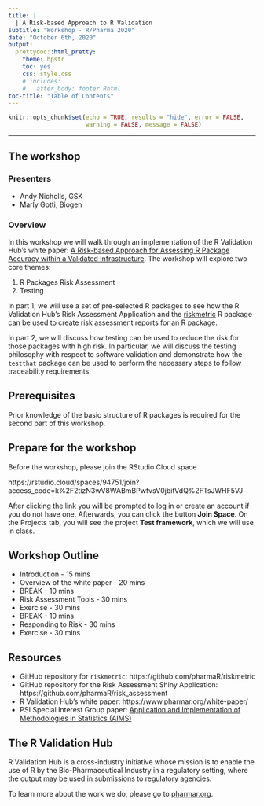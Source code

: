 ```yaml
---
title: |
  | A Risk-based Approach to R Validation
subtitle: "Workshop - R/Pharma 2020"
date: "October 6th, 2020"
output:
  prettydoc::html_pretty:
    theme: hpstr
    toc: yes
    css: style.css
    # includes:
    #   after_body: footer.Rhtml
toc-title: "Table of Contents"
---
```



```r

knitr::opts_chunk$set(echo = TRUE, results = "hide", error = FALSE,
                      warning = FALSE, message = FALSE)

```

<hr>

<!---------------------------------------------------------------------------->

## The workshop

### Presenters

- Andy Nicholls, GSK
- Marly Gotti, Biogen

### Overview

In this workshop we will walk through an implementation of the R Validation Hub's white paper: [A Risk-based Approach for Assessing R Package Accuracy within a Validated Infrastructure](https://www.pharmar.org/white-paper/). The workshop will explore two core themes:

1. R Packages Risk Assessment
2. Testing 

In part 1, we will use a set of pre-selected R packages to see how the R Validation Hub's Risk Assessment Application and the [riskmetric](https://pharmar.github.io/riskmetric/articles/riskmetric.html) R package can be used to create risk assessment reports for an R package.

In part 2, we will discuss how testing can be used to reduce the risk for those packages with high risk. In particular, we will discuss the testing philosophy with respect to software validation and demonstrate how the `testthat` package can be used to perform the necessary steps to follow traceability requirements.

<!---------------------------------------------------------------------------->

## Prerequisites

Prior knowledge of the basic structure of R packages is required for the second part of this workshop.

<!---------------------------------------------------------------------------->

## Prepare for the workshop

Before the workshop, please join the RStudio Cloud space

https://rstudio.cloud/spaces/94751/join?access_code=k%2F2tizN3wV8WABmBPwfvsV0jbitVdQ%2FTsJWHF5VJ

After clicking the link you will be prompted to log in or create an account if you do not have one. Afterwards, you can click the button **Join Space**. On the Projects tab, you will see the project **Test framework**, which we will use in class.

<!---------------------------------------------------------------------------->

## Workshop Outline

- Introduction - 15 mins
- Overview of the white paper - 20 mins
- BREAK - 10 mins
- Risk Assessment Tools - 30 mins
- Exercise - 30 mins
- BREAK - 10 mins
- Responding to Risk - 30 mins
- Exercise - 30 mins

<!---------------------------------------------------------------------------->

## Resources

- GitHub repository for `riskmetric`: https://github.com/pharmaR/riskmetric
- GitHub repository for the Risk Assessment Shiny Application: https://github.com/pharmaR/risk_assessment
- R Validation Hub's white paper: https://www.pharmar.org/white-paper/
- PSI Special Interest Group paper: [Application and Implementation of Methodologies in Statistics (AIMS)](https://www.google.com/url?sa=t&rct=j&q=&esrc=s&source=web&cd=&cad=rja&uact=8&ved=2ahUKEwjOxuW7uYfsAhVEwFkKHVUzBOQQFjAAegQIBRAB&url=https%3A%2F%2Fwww.psiweb.org%2Fdocs%2Fdefault-source%2Fdefault-document-library%2Fwant-to-use-r-here-are-some-top-tips-before-you-start-20171027.docx%3Fsfvrsn%3Dab5dfdb_0&usg=AOvVaw1JWwlz0z_k0V5UPlBZxUUD)

<!---------------------------------------------------------------------------->

## The R Validation Hub

R Validation Hub is a cross-industry initiative whose mission
is to enable the use of R by the Bio-Pharmaceutical Industry in a regulatory setting, where the output may be used in submissions to regulatory agencies.

To learn more about the work we do, please go to [pharmar.org](https://www.pharmar.org).


